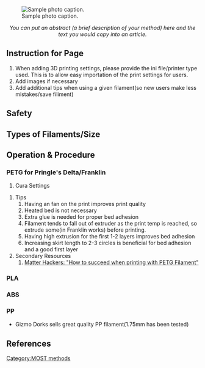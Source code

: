 {{MOST}}

<!-- Comments that appear only in the edit view are formatted like this. -->
<!-- These comments are offered as an aid as you get started. Remove as you wish. -->
<!-- next line is the code for inserting an image; delete if you don't have an image yet -->
[[File:Imageneeded.png|thumb|right|Sample photo caption.]]

<center>''You can put an abstract (a brief description of your method) here and the text you would copy into an article. ''</center>

==Instruction for Page==
#When adding 3D printing settings, please provide the ini file/printer type used. This is to allow easy importation of the print settings for users.
#Add images if necessary
#Add additional tips when using a given filament(so new users make less mistakes/save filiment)

==Safety==

==Types of Filaments/Size==

==Operation & Procedure==
===PETG for Pringle's Delta/Franklin===
#Cura Settings
{{gallery
|width=250
|height=180
|lines=1
|Image:Basic_Slot_Die_Cura_Settings.png|Fig 1: Basic Cura Settings Example
|Image:Advanced_Slot_Die_Cura_Settings.png|Fig 1b: Advanced Cura Settings Example
|Image:Expert_Slot_Die_Cura_Settings.png|Fig 1c: Expert Cura Settings Example
}}
#Tips
##Having an fan on the print improves print quality
##Heated bed is not necessary
##Extra glue is needed for proper bed adhesion
##Filament tends to fall out of extruder as the print temp is reached, so extrude some(in Franklin works) before printing.
##Having high extrusion for the first 1-2 layers improves bed adhesion
##Increasing skirt length to 2-3 circles is beneficial for bed adhesion and a good first layer
#Secondary Resources
##[https://www.matterhackers.com/news/how-to-succeed-when-printing-with-petg-filament Matter Hackers: "How to succeed when printing with PETG Filament"]

===PLA===
===ABS===
===PP===

*Gizmo Dorks sells great quality PP filament(1.75mm has been tested)

== References ==

<!-- This code is for placing the citation you included above.  If you did not use the <ref> code, please delete this. -->
<references/>


[[Category:MOST methods]]